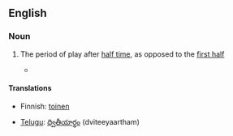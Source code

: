 {{also|second-half}}
==English==

===Noun===
{{en-noun|second halves}}

# {{sports}} The period of play after [[half time]], as opposed to the [[first half]]
#*{{quote-news
|year=2011
|date=October 1
|author=Phil Dawkes
|title=Sunderland   2 - 2   West Brom
|work=BBC Sport
|url=http://news.bbc.co.uk/sport2/hi/football/eng_prem/15045630.stm
|page=
|passage=Sunderland had the best of the '''second half''' but were unable to find a winner.}}

====Translations====
{{trans-top}}
* Finnish: [[toinen#Finnish|toinen]] {{t|fi|puoliaika}}
{{trans-mid}}
* [[Telugu]]: [[ద్వితీయార్థం]] (dviteeyaartham)
{{trans-bottom}}